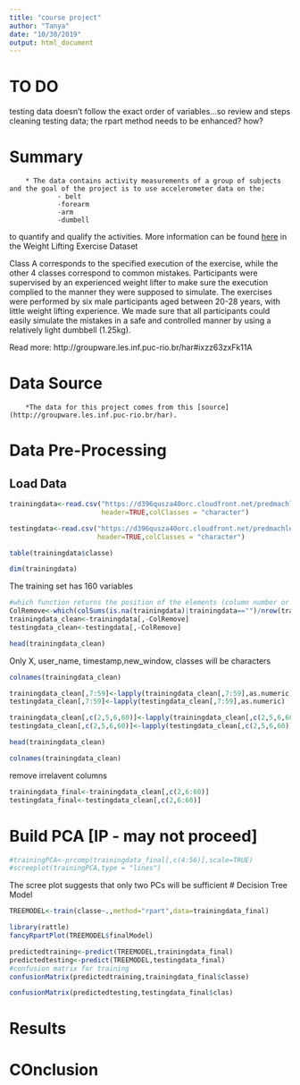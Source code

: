 ```yaml
---
title: "course project"
author: "Tanya"
date: "10/30/2019"
output: html_document
---
```

# TO DO 

testing data doesn't follow the exact order of variables...so review and steps cleaning testing data; the rpart method needs to be enhanced? how? 


# Summary

        * The data contains activity measurements of a group of subjects and the goal of the project is to use accelerometer data on the:
                - belt 
                -forearm
                -arm
                -dumbell
to quantify and qualify the activities. More information can be found [here](http://groupware.les.inf.puc-rio.br/har) in the Weight Lifting Exercise Dataset

Class A corresponds to the specified execution of the exercise, while the other 4 classes correspond to common mistakes. Participants were supervised by an experienced weight lifter to make sure the execution complied to the manner they were supposed to simulate. The exercises were performed by six male participants aged between 20-28 years, with little weight lifting experience. We made sure that all participants could easily simulate the mistakes in a safe and controlled manner by using a relatively light dumbbell (1.25kg).

Read more: http://groupware.les.inf.puc-rio.br/har#ixzz63zxFk11A

# Data Source

        *The data for this project comes from this [source](http://groupware.les.inf.puc-rio.br/har). 

# Data Pre-Processing
## Load Data
```r
trainingdata<-read.csv("https://d396qusza40orc.cloudfront.net/predmachlearn/pml-training.csv",
                       header=TRUE,colClasses = "character")

testingdata<-read.csv("https://d396qusza40orc.cloudfront.net/predmachlearn/pml-testing.csv",
                      header=TRUE,colClasses = "character")
```

```r
table(trainingdata$classe)
```
```r
dim(trainingdata)
```

The training set has 160 variables
```r
#which function returns the position of the elements (column number or row number)
ColRemove<-which(colSums(is.na(trainingdata)|trainingdata=="")/nrow(trainingdata)>0.5)
trainingdata_clean<-trainingdata[,-ColRemove]
testingdata_clean<-testingdata[,-ColRemove]
```
```r
head(trainingdata_clean)
```

Only X, user_name, timestamp,new_window, classes will be characters

```r
colnames(trainingdata_clean)
```
```r
trainingdata_clean[,7:59]<-lapply(trainingdata_clean[,7:59],as.numeric)
testingdata_clean[,7:59]<-lapply(testingdata_clean[,7:59],as.numeric)
```

```r
trainingdata_clean[,c(2,5,6,60)]<-lapply(trainingdata_clean[,c(2,5,6,60)],as.factor)
testingdata_clean[,c(2,5,6,60)]<-lapply(testingdata_clean[,c(2,5,6,60)],as.factor)

```

```r
head(trainingdata_clean)
```

```r
colnames(trainingdata_clean)
```

remove irrelavent columns
```r
trainingdata_final<-trainingdata_clean[,c(2,6:60)]
testingdata_final<-testingdata_clean[,c(2,6:60)]
```


# Build PCA [IP - may not proceed]
```r
#trainingPCA<-prcomp(trainingdata_final[,c(4:56)],scale=TRUE)
#screeplot(trainingPCA,type = "lines")
```
The scree plot suggests that only two PCs will be sufficient
# Decision Tree Model 

```r
TREEMODEL<-train(classe~.,method="rpart",data=trainingdata_final)
```
```r
library(rattle)
fancyRpartPlot(TREEMODEL$finalModel)
```

```r
predictedtraining<-predict(TREEMODEL,trainingdata_final)
predictedtesting<-predict(TREEMODEL,testingdata_final)
#confusion matrix for training
confusionMatrix(predictedtraining,trainingdata_final$classe)
```
```r
confusionMatrix(predictedtesting,testingdata_final$clas)
```


# Results

# COnclusion